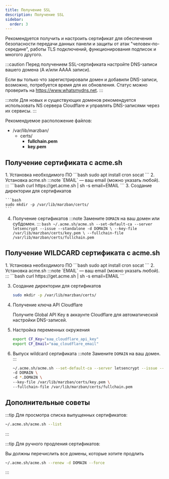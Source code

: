 ```yaml
---
title: Получение SSL
description: Получение SSL
sidebar:
  order: 3
---
```



Рекомендуется получить и настроить сертификат для обеспечения безопасности передачи данных панели и защиты от атак "человек-по-середине", работы TLS подключений, функционирования подписок и многого другого.

:::caution
Перед получением SSL-сертификата настройте DNS-записи вашего домена (A и/или AAAA записи).

Если вы только что зарегистрировали домен и добавили DNS-записи, возможно, потребуется время для их обновления. Статус можно проверить на https://www.whatsmydns.net.
:::

:::note
Для новых и существующих доменов рекомендуется использовать NS сервера Cloudflare и управлять DNS-записями через их сервисы.
:::

Рекомендуемое расположение файлов:

<FileTree>

- /var/lib/marzban/
  - certs/
      - **fullchain.pem** 
      - **key.pem**
</FileTree>

## Получение сертификата с acme.sh

<Steps>
1. Установка необходимого ПО
	```bash
	sudo apt install cron socat
	```
2. Установка acme.sh
	:::note
	`EMAIL` — ваш email (можно указать любой).
	:::
	```bash
	curl https://get.acme.sh | sh -s email=EMAIL
	```
3. Создание директории для сертификатов

    ```bash
    sudo mkdir -p /var/lib/marzban/certs/
    ```

4. Получение сертификатов
   :::note
   Замените `DOMAIN` на ваш домен или субдомен.
   :::
   `bash
	~/.acme.sh/acme.sh --set-default-ca --server letsencrypt --issue --standalone -d DOMAIN \
	--key-file /var/lib/marzban/certs/key.pem \
	--fullchain-file /var/lib/marzban/certs/fullchain.pem
	`
</Steps>

## Получение WILDCARD сертификата с acme.sh

<Steps>
1. Установка необходимого ПО
	```bash
	sudo apt install cron socat
	```
2. Установка acme.sh
	:::note
	`EMAIL` — ваш email (можно указать любой).
	:::
	```bash
	curl https://get.acme.sh | sh -s email=EMAIL
	```

3. Создание директории для сертификатов

   ```bash
   sudo mkdir -p /var/lib/marzban/certs/
   ```

4. Получение ключа API Cloudflare

   Получите Global API Key в аккаунте Cloudflare для автоматической настройки DNS-записей.

5. Настройка переменных окружения

   ```bash
   export CF_Key="ваш_cloudflare_api_key"
   export CF_Email="ваш_cloudflare_email"
   ```

6. Выпуск wildcard сертификата
   :::note
   Замените `DOMAIN` на ваш домен.
   :::
   ```bash
   ~/.acme.sh/acme.sh --set-default-ca --server letsencrypt --issue --dns dns_cf \
   -d DOMAIN \
   -d *.DOMAIN \
   --key-file /var/lib/marzban/certs/key.pem \
   --fullchain-file /var/lib/marzban/certs/fullchain.pem
   ```

</Steps>

## Дополнительные советы

:::tip
Для просмотра списка выпущенных сертификатов:

```bash
~/.acme.sh/acme.sh --list
```

:::

:::tip
Для ручного продления сертификатов:

Вы должны перечислить все домены, которые хотите продлить

```bash
~/.acme.sh/acme.sh --renew -d DOMAIN --force
```

:::
